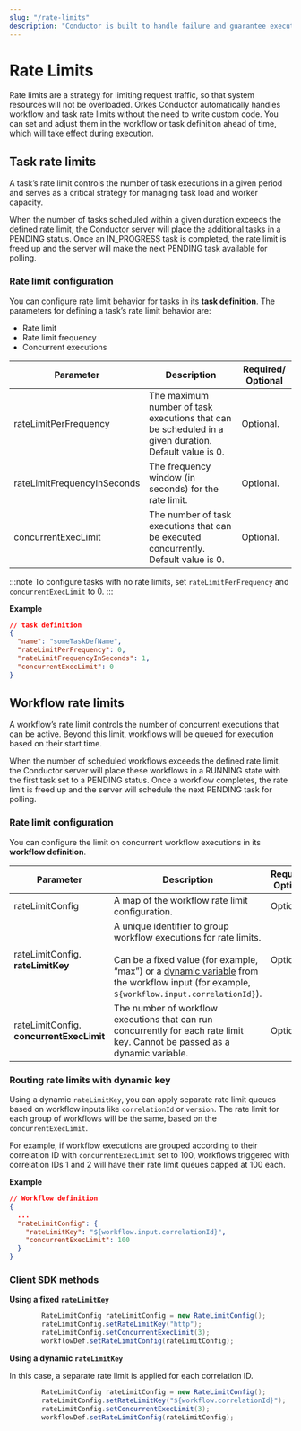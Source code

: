 ```yaml
---
slug: "/rate-limits"
description: "Conductor is built to handle failure and guarantee execution in the long run. Configure various resilience parameters for your workflows and tasks."
---
```



# Rate Limits

Rate limits are a strategy for limiting request traffic, so that system resources will not be overloaded. Orkes Conductor automatically handles workflow and task rate limits without the need to write custom code. You can set and adjust them in the workflow or task definition ahead of time, which will take effect during execution.


## Task rate limits

A task’s rate limit controls the number of task executions in a given period and serves as a critical strategy for managing task load and worker capacity.

When the number of tasks scheduled within a given duration exceeds the defined rate limit, the Conductor server will place the additional tasks in a PENDING status. Once an IN_PROGRESS task is completed, the rate limit is freed up and the server will make the next PENDING task available for polling.

### Rate limit configuration

You can configure rate limit behavior for tasks in its **task definition**. The parameters for defining a task’s rate limit behavior are:

- Rate limit
- Rate limit frequency
- Concurrent executions

| Parameter                   | Description                                                                                          | Required/ Optional |
| --------------------------- | ---------------------------------------------------------------------------------------------------- | ------------------ |
| rateLimitPerFrequency       | The maximum number of task executions that can be scheduled in a given duration. Default value is 0. | Optional.          |
| rateLimitFrequencyInSeconds | The frequency window (in seconds) for the rate limit.                                                | Optional.          |
| concurrentExecLimit         | The number of task executions that can be executed concurrently. Default value is 0.                 | Optional.          |

:::note
To configure tasks with no rate limits, set `rateLimitPerFrequency` and `concurrentExecLimit` to 0.
:::

**Example**

```json
// task definition
{
  "name": "someTaskDefName",
  "rateLimitPerFrequency": 0,
  "rateLimitFrequencyInSeconds": 1,
  "concurrentExecLimit": 0
}

```


## Workflow rate limits

A workflow’s rate limit controls the number of concurrent executions that can be active. Beyond this limit, workflows will be queued for execution based on their start time.

When the number of scheduled workflows exceeds the defined rate limit, the Conductor server will place these workflows in a RUNNING state with the first task set to a PENDING status. Once a workflow completes, the rate limit is freed up and the server will schedule the next PENDING task for polling.


### Rate limit configuration

You can configure the limit on concurrent workflow executions in its **workflow definition**.

| Parameter                                | Description                                                                                                                                                                                                                                                                                        | Required/ Optional |
| ---------------------------------------- | -------------------------------------------------------------------------------------------------------------------------------------------------------------------------------------------------------------------------------------------------------------------------------------------------- | ------------------ |
| rateLimitConfig                          | A map of the workflow rate limit configuration.                                                                                                                                                                                                                                                    | Optional.          |
| rateLimitConfig. **rateLimitKey**        | A unique identifier to group workflow executions for rate limits. <br/><br/> Can be a fixed value (for example, “max”) or a [dynamic variable](/developer-guides/passing-inputs-to-task-in-conductor#sample-expressions) from the workflow input (for example, `${workflow.input.correlationId}`). | Optional.          |
| rateLimitConfig. **concurrentExecLimit** | The number of workflow executions that can run concurrently for each rate limit key. Cannot be passed as a dynamic variable.                                                                                                                                                                       | Optional.          |

### Routing rate limits with dynamic key

Using a dynamic `rateLimitKey`, you can apply separate rate limit queues based on workflow inputs like `correlationId` or `version`. The rate limit for each group of workflows will be the same, based on the `concurrentExecLimit`.

For example, if workflow executions are grouped according to their correlation ID with `concurrentExecLimit` set to 100, workflows triggered with correlation IDs 1 and 2 will have their rate limit queues capped at 100 each.

**Example**

```json
// Workflow definition
{
  ...
  "rateLimitConfig": {
    "rateLimitKey": "${workflow.input.correlationId}",
    "concurrentExecLimit": 100
  }
}
```

### Client SDK methods

<Tabs groupId="language">
<TabItem value="Java" label="Java">

**Using a fixed `rateLimitKey`**

```java
        RateLimitConfig rateLimitConfig = new RateLimitConfig();
        rateLimitConfig.setRateLimitKey("http");
        rateLimitConfig.setConcurrentExecLimit(3);
        workflowDef.setRateLimitConfig(rateLimitConfig);
```

**Using a dynamic `rateLimitKey`**

In this case, a separate rate limit is applied for each correlation ID.

```java
        RateLimitConfig rateLimitConfig = new RateLimitConfig();
        rateLimitConfig.setRateLimitKey("${workflow.correlationId}");
        rateLimitConfig.setConcurrentExecLimit(3);
        workflowDef.setRateLimitConfig(rateLimitConfig);
```

</TabItem>
</Tabs>
